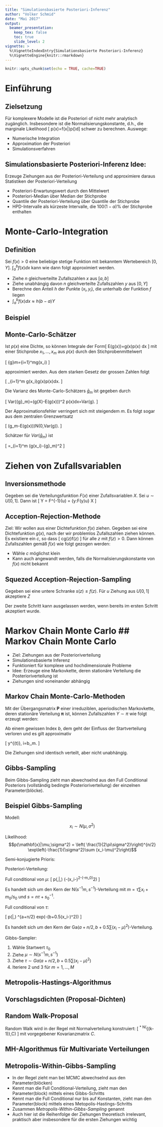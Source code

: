 ```yaml
---
title: "Simulationsbasierte Posteriori-Inferenz"
author: "Volker Schmid"
date: "Mai 2017"
output:
  beamer_presentation:
    keep_tex: false
    toc: true
    slide_level: 2
vignette: >
  %\VignetteIndexEntry{Simulationsbasierte Posteriori-Inferenz}
  %\VignetteEngine{knitr::rmarkdown}
---
```


```r
knitr::opts_chunk$set(echo = TRUE, cache=TRUE) 
```

# Einführung 

## Zielsetzung 

Für komplexere Modelle ist die Posteriori of nicht mehr analytisch zugänglich. Insbesondere ist die Normalisierungskonstante, d.h., die marginale Likelihood \[ p(x)=\int f(x|\theta)p(\theta)d\theta \] schwer zu berechnen. Auswege:

* Numerische Integration 
* Approximation der Posteriori 
* Simulationsverfahren

## Simulationsbasierte Posteriori-Inferenz Idee: 

Erzeuge Ziehungen aus der Posteriori-Verteilung und approximiere daraus Statistiken der Posteriori-Verteilung

* Posteriori-Erwartungswert durch den Mittelwert 
* Posteriori-Median über Median der Stichprobe 
* Quantile der Posteriori-Verteilung über Quantile der Stichprobe
* HPD-Intervalle als kürzeste Intervalle, die $100(1-\alpha)\%$ der Stichprobe enthalten

# Monte-Carlo-Integration 

## Definition 

Sei $f(x)>0$ eine beliebige stetige
Funktion mit bekanntem Wertebereich $[0,Y]$. $\int_a^b f(x) dx$ kann wie dann
folgt approximiert werden. 

* Ziehe $n$ gleichverteilte
Zufallszahlen $x$ aus $[a,b]$ 
* Ziehe unabhängig davon $n$ gleichverteilte
Zufallszahlen $y$ aus $[0,Y]$ 
* Berechne den Anteil $h$ der Punkte
$(x_i,y_i)$, die unterhalb der Funktion $f$ liegen 
* $\int_a^b f(x) dx \approx h(b-a)Y$ 

## Beispiel 

\includegraphics[scale=.4]{pics/mc-int.png}

## Monte-Carlo-Schätzer {.allowframebreaks} 

Ist $p(x)$ eine Dichte, so können Integrale der Form\[ E(g(x))=\int g(x)p(x) dx \] mit einer Stichprobe $x_1,\ldots,x_m$ aus $p(x)$ durch den Stichprobenmittelwert 

\[ 
\bar{g}_m=\frac{1}{m}\sum_{i=1}^mg\left(x_i\right) \]

approximiert werden. Aus dem starken Gesetz der grossen Zahlen folgt 

\[ \lim \frac{1}{m} \sum_{i=1}^m
g(x_i)\to \int g(x)p(x)dx. \]

Die Varianz des Monte-Carlo-Schätzers $\bar{g}_m$ ist gegeben durch 

\[ 
Var(\bar{g}_m)=\frac{1}{m}\int\left(g(X)-E(g(x))\right)^2
p(x)dx=\frac{1}{m}Var(g). \] 

Der Approximationsfehler verringert sich mit
steigendem $m$. Es folgt sogar aus dem zentralen Grenzwertsatz 

\[ 
\sqrt{m}\left(g_m-E(g(x))\right)\sim N(0,Var(g)). \]

Schätzer für
$Var(\bar{g}_m)$ ist

\[ \widehat{Var(\bar{g}_m)}=\frac{1}{m-1}\sum_{i=1}^m 
\left(g(x_i)-\bar{g}_m\right)^2 \]

# Ziehen von Zufallsvariablen 

## Inversionsmethode

Gegeben sei die Verteilungsfunktion $F(x)$ einer Zufallsvariablen $X$. Sei
$u\sim U[0,1]$. Dann ist \[ Y = F^{-1}(u) = \inf\{y:F(y)\geq u\} \sim X \]

## Acception-Rejection-Methode 

Ziel: Wir wollen aus einer Dichtefunktion $f(x)$ ziehen. Gegeben sei eine Dichtefunktion $g(x)$, nach der wir problemlos Zufallszahlen ziehen können. Es existiere ein $c$, so dass 
\[ cg(z)\geq f(z) \] 
für alle $z$ mit $f(z)>0$. Dann können Zufallszahlen gemäß $f(x)$ wie folgt gezogen werden: 

\begin{itemize} 
\item ziehe $Z$ gemäß $g(z)$ 
\item akzeptiere
$Z$ mit Wahrscheinlichkeit $\frac{f(z)}{g(z)c}$ \end{itemize} 

* Wähle $c$ möglichst klein
* Kann auch angewandt werden, falls die
Normalisierungskonstante von $f(x)$ nicht bekannt

## Squezed Acception-Rejection-Sampling 

Gegeben sei eine untere Schranke $s(z)\leq f(z)$. Für $u$ Ziehung aus $U[0,1]$ akzeptiere $Z$ 

\begin{itemize} 
\item wenn $u\leq \frac{s(z)}{cg(z)}$ 
\item wenn $u\leq \frac{f(z)}{cg(z)}$ 
\end{itemize} 

Der zweite Schritt kann ausgelassen werden, wenn bereits im ersten Schritt akzeptiert wurde.


# Markov Chain Monte Carlo ## Markov Chain Monte Carlo

* Ziel: Ziehungen aus der Posterioriverteilung 
* Simulationsbasierte Inferenz 
* Funktioniert für komplexe und hochdimensionale Probleme 
* Idee: Erzeuge eine Markovkette, deren stationäre Verteilung die Posterioriverteilung ist 
* Ziehungen sind voneinander abhängig

## Markov Chain Monte-Carlo-Methoden 

Mit der Übergangsmatrix $\mathbf{P}$ einer
irreduziblen, aperiodischen Markovkette, deren stationäre Verteilung $\mathbf{\pi}$ ist, können Zufallszahlen $Y \sim \pi$ wie folgt erzeugt werden: 

\begin{itemize}
\item Wahl eines beliebigen Startwerts $y^{(0)}$ 
\item Simulation der Realisierungen einer Markovkette der Länge $m$ mit Übergangsmatrix $\mathbf{P}$:
$(y^{(1)},\ldots,y^{(m)})$ 
\end{itemize} 

Ab einem gewissen Index $b$, dem \textit{burn-in} geht der Einfluss der Startverteilung verloren und es gilt approximativ 

\[ y^{(t)}\sim \pi, \text{ für } i=b,\ldots,m. \] 

Die Ziehungen sind identisch verteilt, aber nicht unabhängig.

## Gibbs-Sampling 

Beim Gibbs-Sampling zieht man abwechselnd aus den Full Conditional Posteriors (vollständig bedingte Posterioriverteilung) der einzelnen Parameter(blöcke).

## Beispiel Gibbs-Sampling {.allowframebreaks}

Modell: $$x_i \sim N(\mu, \sigma^2)$$ 

Likelihood: $$p(\mathbf{x}|\mu,\sigma^2) =
\left( \frac{1}{2\pi\sigma^2}\right)^{n/2} \exp\left(-\frac{1}{\sigma^2}\sum
(x_i-\mu)^2\right)$$ 

Semi-konjugierte Prioris: 

\begin{eqnarray*} 
\mu &\sim& N(m_0,s_0)\\ 
\tau=\sigma^{-2} &\sim& Ga(a,b)\\ 
\mu &\perp &\tau 
\end{eqnarray*} 

Posteriori-Verteilung: 

\begin{eqnarray*} 
p(\mu,\tau|\mathbf{x}) &\propto& \tau^{n/2} \exp\left(-\frac{\tau}{2}\sum (x_i-\mu)^2\right) \\ &\cdot& \exp\left(-\frac{1}{2s_0}(\mu-m_0)^2\right) \tau^a \exp(-b\tau) 
\end{eqnarray*}

Full conditional von $\mu$: 
\[ p(\mu,|\mathbf{x},\tau) \propto 
\exp\left(-\frac{\tau}{2}\sum (x_i-\mu)^2-\frac{1}{2s_0}(\mu-m_0)^2\right) \] 

Es
handelt sich um den Kern der N$(s^{-1}m,s^{-1})$-Verteilung mit $m=\tau\sum
x_i+m_0/s_0$ und $s=n\tau+s_0^{-1}$.

Full conditional von $\tau$: 

\[ p(\tau|\mathbf{x},\mu) \propto \tau^{a+n/2} 
exp\left(-(b+0.5\sum(x_i-\mu)^2)\right) \] 

Es handelt sich um den Kern der
Ga$(a+n/2,b+0.5\sum(x_i-\mu)^2)$-Verteilung.

Gibbs-Sampler:

1. Wähle Startwert $\tau_0$ 
2. Ziehe $\mu \sim N(s^{-1}m,s^{-1})$ 
3. Ziehe $\tau \sim Ga(a+n/2,b+0.5\sum(x_i-\mu)^2)$ 
4. Iteriere 2 und 3 für $m=1,\ldots,M$

## Metropolis-Hastings-Algorithmus 

\begin{itemize} 
\item Ziehe $\theta^*$ aus einer Vorschlagsverteilung (Proposal) mit Dichte $q(\theta|\theta^{(k-1)})$ 
\item Akzeptiere $\theta^*$ wird mit Wahrscheinlichkeit 
\[ 
\alpha=\min\left(1,\frac{p(\theta^*|x)q(\theta^{(k-1)}|\theta^*)}{p(\theta^{(k-1)}|x)q(\theta^*|\theta^{(k-1)})}\right)
\]
\item Andernfalls setze $\theta^{(k)}=\theta^{(k-1)}.$ \end{itemize}

## Vorschlagsdichten (Proposal-Dichten) 

\begin{itemize} 
\item Independence Proposal: Vorschlagsverteilung ist unabhängig vom aktuellen Wert 
\item
Symetrisches Proposal:
$q(\theta^*|\theta^{(k-1)})=q(\theta^{(k-1)}|\theta^*)$, 
die Vorschlagsdichte kürzt sich aus der Akzeptanzwahrscheinlichkeit (Metropolis-Algorithmus): 

\[ \alpha=\frac{p(\theta^*|x)}{p(\theta^{k-1}|x)} \]
Jeder Vorschlag mit $p(\theta^*|x)>p(\theta^{k-1}|x)$ wird angenommen! 
\item Random Walk Proposal: Vorschlagsverteilung ist ein Random Walk \[ \theta^* =
\theta^{(k-1)}+\epsilon, \epsilon\sim f \] also
$q(\theta^*|\theta^{(k-1)})=f(\theta^*-\theta^{(k-1)})$. 
\end{itemize}

## Random Walk-Proposal

Random Walk wird in der Regel mit Normalverteilung konstruiert: 
\[ \theta^* \sim N(\theta^{(k-1)},C) \] 
mit vorgegebener Kovarianzmatrix $C$. 

\begin{itemize} 
\item Eine zu kleine Varianz führt zu hohen Akzeptanzraten, aber ineffizienten,
da stark autokorrelierten Ziehungen. Im Extremfall $C\to 0$ führt zu $\alpha =
1$, $\tau \to \infty$. 
\item Eine zu große Varianz führt zu zu großen Schritten,
Vorschläge liegen in den Enden der Posterioriverteilung, sehr kleine
Akzeptanzraten. 
\item Tuning der Kovarianzmatrix notwendig \end{itemize}

## MH-Algorithmus für Multivariate Verteilungen

\begin{itemize} 
\item Metropolis-Hastings-Algorithmus kann für gesamten
$\theta$-Vektor durchgeführt werden 
\item Akzeptanzraten jedoch i.d.R. geringer
mit höherer Dimension 
\item Alternative ist der komponentenweise
Metropolis-Hastings: Jede Komponente des Parameters wird einzeln (skalar oder
blockweise) aufdatiert. Sei $\theta=(\theta_1,\theta_2)$: 

\[ 
\alpha=\min\left(1,\frac{p(\theta_1^*|x,\theta_2^{(k-1)})q(\theta^{(k-1)}_1|\theta^*,\theta_2^{(k-1)})}{p(\theta^{(k-1)}_1|x,\theta_2^{(k-1)})q(\theta^*_1|\theta^{(k-1)},\theta_2^{(k-1)})}\right)
\] 

\item Updates können in fester oder zufälliger Weise erfolgen 
\end{itemize}

## Metropolis-Within-Gibbs-Sampling

* In der Regel zieht man bei MCMC abwechselnd aus den Parameter(blöcken) 
* Kennt
man die Full Conditional-Verteilung, zieht man den Parameter(block) mittels
eines Gibbs-Schritts 
* Kennt man die Full Conditional nur bis auf Konstanten,
zieht man den Parameter(block) mittels eines Metopolis-Hastings-Schritts 
*
Zusammen *Metropolis-Within-Gibbs-Sampling* genannt 
* Auch hier ist die
Reihenfolge der Ziehungen theoretisch irrelevant, praktisch aber insbesondere
für die ersten Ziehungen wichtig